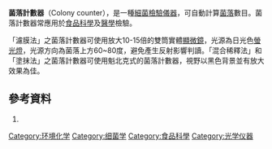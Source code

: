 {{multiple issues|
{{expand|time=2013-12-08T07:32:08+00:00}}
{{no footnotes|time=2013-12-08T07:32:08+00:00}}
{{cleanup-jargon|time=2013-12-08T07:32:19+00:00}}
}}
'''菌落計數器'''（Colony counter），是一種[[細菌|細菌]][[檢驗|檢驗]][[儀器|儀器]]，可自動計算[[菌落|菌落]]數目。菌落計數器常應用於[[食品科學|食品科學]]及[[醫學|醫學]]檢驗。

「濾膜法」之菌落計數器可使用放大10-15倍的雙筒實體[[顯微鏡|顯微鏡]]，光源為日光色[[螢光燈|螢光燈]]，光源方向為菌落上方60~80度，避免產生反射影響判讀。「混合稀釋法」和「塗抹法」之菌落計數器可使用魁北克式的菌落計數器，視野以黑色背景並有放大效果為佳。

==參考資料==
#{{Cite book | author = 曾昭桓、陳秀卿...等15位 | title = 環境分析-原理與應用 | location = 台灣 | publisher = 環境分析學會 | date = 2012/04 | pages = 402 | language = 中文 }}

{{实验室设备}}

[[Category:环境化学|Category:环境化学]]
[[Category:细菌学|Category:细菌学]]
[[Category:食品科學|Category:食品科學]]
[[Category:光学仪器|Category:光学仪器]]